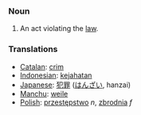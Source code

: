 === Noun ===
# An act violating the [[law]].  

=== Translations ===
*[[Catalan]]: [[crim]]
*[[Indonesian]]: [[jahat|kejahatan]]
*[[Japanese]]: [[犯罪]] ([[はんざい]], hanzai)
*[[Manchu]]: [[weile]]
*[[Polish]]: [[przestępstwo]] ''n'', [[zbrodnia]] ''f''